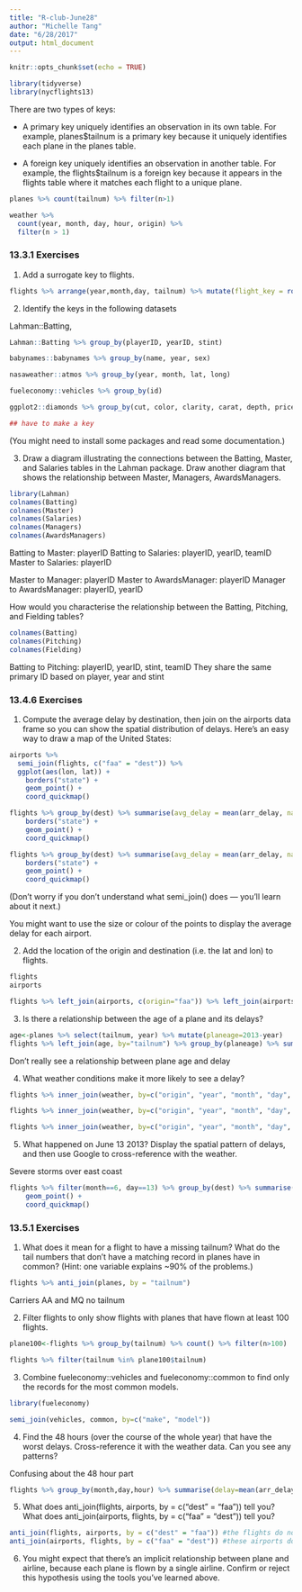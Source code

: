 ```yaml
---
title: "R-club-June28"
author: "Michelle Tang"
date: "6/28/2017"
output: html_document
---
```


```r
knitr::opts_chunk$set(echo = TRUE)
```

```r
library(tidyverse)
library(nycflights13)
```

There are two types of keys:

* A primary key uniquely identifies an observation in its own table. For example, planes$tailnum is a primary key because it uniquely identifies each plane in the planes table.

* A foreign key uniquely identifies an observation in another table. For example, the flights$tailnum is a foreign key because it appears in the flights table where it matches each flight to a unique plane.

```r
planes %>% count(tailnum) %>% filter(n>1)

weather %>% 
  count(year, month, day, hour, origin) %>% 
  filter(n > 1)
```


### 13.3.1 Exercises

1. Add a surrogate key to flights.

```r
flights %>% arrange(year,month,day, tailnum) %>% mutate(flight_key = row_number())
```


2. Identify the keys in the following datasets

Lahman::Batting,

```r
Lahman::Batting %>% group_by(playerID, yearID, stint)
```

```r
babynames::babynames %>% group_by(name, year, sex)
```

```r
nasaweather::atmos %>% group_by(year, month, lat, long)

```

```r
fueleconomy::vehicles %>% group_by(id)
```

```r
ggplot2::diamonds %>% group_by(cut, color, clarity, carat, depth, price, x, y, z, table ) %>% mutate(diamond_key = row_number())

## have to make a key
```

(You might need to install some packages and read some documentation.)

3. Draw a diagram illustrating the connections between the Batting, Master, and Salaries tables in the Lahman package. Draw another diagram that shows the relationship between Master, Managers, AwardsManagers.

```r
library(Lahman)
colnames(Batting)
colnames(Master)
colnames(Salaries)
colnames(Managers)
colnames(AwardsManagers)
```

Batting to Master: playerID
Batting to Salaries: playerID, yearID, teamID
Master to Salaries: playerID

Master to Manager: playerID
Master to AwardsManager: playerID
Manager to AwardsManager: playerID, yearID

How would you characterise the relationship between the Batting, Pitching, and Fielding tables?

```r
colnames(Batting)
colnames(Pitching)
colnames(Fielding)
```

Batting to Pitching: playerID, yearID, stint, teamID
They share the same primary ID based on player, year and stint

### 13.4.6 Exercises

1. Compute the average delay by destination, then join on the airports data frame so you can show the spatial distribution of delays. Here’s an easy way to draw a map of the United States:

```r
airports %>%
  semi_join(flights, c("faa" = "dest")) %>%
  ggplot(aes(lon, lat)) +
    borders("state") +
    geom_point() +
    coord_quickmap()
```
```r
flights %>% group_by(dest) %>% summarise(avg_delay = mean(arr_delay, na.rm = T)) %>% inner_join(airports, by = c(dest="faa")) %>% ggplot(aes(lon, lat, size = avg_delay)) +
    borders("state") +
    geom_point() +
    coord_quickmap()
```
```r
flights %>% group_by(dest) %>% summarise(avg_delay = mean(arr_delay, na.rm = T)) %>% inner_join(airports, by = c(dest="faa")) %>% ggplot(aes(lon, lat, color = avg_delay)) +
    borders("state") +
    geom_point() +
    coord_quickmap()
```


(Don’t worry if you don’t understand what semi_join() does — you’ll learn about it next.)

You might want to use the size or colour of the points to display the average delay for each airport.

2. Add the location of the origin and destination (i.e. the lat and lon) to flights.

```r
flights
airports

flights %>% left_join(airports, c(origin="faa")) %>% left_join(airports, c(dest="faa"))
```


3. Is there a relationship between the age of a plane and its delays?

```r
age<-planes %>% select(tailnum, year) %>% mutate(planeage=2013-year)
flights %>% left_join(age, by="tailnum") %>% group_by(planeage) %>% summarise(delay=mean(arr_delay, na.rm=T)) %>%ggplot(aes(planeage, delay)) + geom_point() + geom_line()
```

Don't really see a relationship between plane age and delay

4. What weather conditions make it more likely to see a delay?

```r
flights %>% inner_join(weather, by=c("origin", "year", "month", "day", "hour")) %>% group_by(temp) %>% summarise(delay=mean(arr_delay, na.rm=T)) %>% ggplot(aes(temp, delay)) + geom_point() + geom_line() 
```

```r
flights %>% inner_join(weather, by=c("origin", "year", "month", "day", "hour")) %>% group_by(wind_speed) %>% summarise(delay=mean(arr_delay, na.rm=T)) %>% ggplot(aes(wind_speed, delay)) + geom_point() + geom_line() + coord_cartesian(xlim = c(0,100))
```

```r
flights %>% inner_join(weather, by=c("origin", "year", "month", "day", "hour")) %>% group_by(precip) %>% summarise(delay=mean(arr_delay, na.rm=T)) %>% ggplot(aes(precip, delay)) + geom_point() + geom_line()
```



5. What happened on June 13 2013? Display the spatial pattern of delays, and then use Google to cross-reference with the weather.

Severe storms over east coast

```r
flights %>% filter(month==6, day==13) %>% group_by(dest) %>% summarise(delay=mean(arr_delay, na.rm=T)) %>% inner_join(airports, by=c("dest"="faa")) %>% ggplot(aes(y = lat, x = lon, colour = delay)) + borders("state") +
    geom_point() +
    coord_quickmap()
```

### 13.5.1 Exercises

1. What does it mean for a flight to have a missing tailnum? What do the tail numbers that don’t have a matching record in planes have in common? (Hint: one variable explains ~90% of the problems.)

```r
flights %>% anti_join(planes, by = "tailnum")
```

Carriers AA and MQ no tailnum

2. Filter flights to only show flights with planes that have flown at least 100 flights.

```r
plane100<-flights %>% group_by(tailnum) %>% count() %>% filter(n>100) 

flights %>% filter(tailnum %in% plane100$tailnum)
```


3. Combine fueleconomy::vehicles and fueleconomy::common to find only the records for the most common models.

```r
library(fueleconomy)

semi_join(vehicles, common, by=c("make", "model"))
```


4. Find the 48 hours (over the course of the whole year) that have the worst delays. Cross-reference it with the weather data. Can you see any patterns?

Confusing about the 48 hour part

```r
flights %>% group_by(month,day,hour) %>% summarise(delay=mean(arr_delay, na.rm=T)) %>% arrange(desc(delay)) %>% slice(1:48) %>% right_join(weather) #not sure where to go from here
```


5. What does anti_join(flights, airports, by = c("dest" = "faa")) tell you? What does anti_join(airports, flights, by = c("faa" = "dest")) tell you?

```r
anti_join(flights, airports, by = c("dest" = "faa")) #the flights do not go to these airports
anti_join(airports, flights, by = c("faa" = "dest")) #these airports do not have NY flights
```


6. You might expect that there’s an implicit relationship between plane and airline, because each plane is flown by a single airline. Confirm or reject this hypothesis using the tools you’ve learned above.

